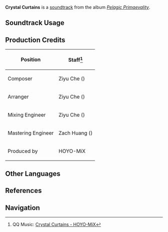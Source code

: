{{Soundtrack Infobox
|image          = Pelagic Primaevality.png
|album          = Pelagic Primaevality
|disc           = 2
|number         = 38
|featured       =
|featured2      =
|featured3      =
|featured_disc  =
|featured_disc2 =
|featured_disc3 =
|youtube_id     = mKKcKE1xnLA
|spotify_id     = 6vStiMMm0HBHKhVkLDnlpE
|previous       = Le duc sous l'eau
|next           = Submerged Meditation
}}
'''Crystal Curtains''' is a [[soundtrack]] from the album ''[[Pelagic Primaevality]]''.

==Soundtrack Usage==
{{Soundtrack Usage
|quest    = 
|location = Fortress of Meropide//exterior
|domain   = 
}}

==Production Credits==
{| class="wikitable"
! Position
! Staff<ref>QQ Music: [https://y.qq.com/n/ryqq/songDetail/0033ppBl1yPnb5 {{zh|晶蓝的帘幕}} Crystal Curtains - HOYO-MiX]</ref>
|-
| Composer
| Ziyu Che ({{zh|车子玉}})
|-
| Arranger
| Ziyu Che ({{zh|车子玉}})
|-
| Mixing Engineer
| Ziyu Che ({{zh|车子玉}})
|-
| Mastering Engineer
| Zach Huang ({{zh|黄巍}})
|-
| Produced by
| HOYO-MiX
|}
<!--
==Trivia==
-->
==Other Languages==
{{Other Languages
|en       = Crystal Curtains
|zhs     = 晶蓝的帘幕
|zhs_rm  = Jīnglán de Liánmù
|zht     = 晶藍的簾幕
|zht_rm  = Jīnglán de Liánmù
|zh_tl   = Crystalline Blue Curtain
|ja      = クリスタルカーテン
|ja_rm   = Kurisutaru Kaaten
|ja_tl   = Crystal Curtain
}}

==References==
{{Reflist}}

==Navigation==
{{Soundtrack Navbox|Pelagic Primaevality}}